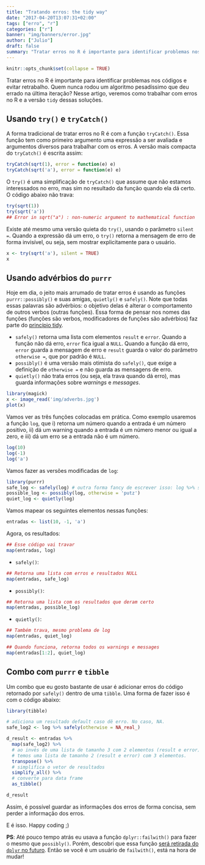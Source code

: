 ```yaml
---
title: "Tratando erros: the tidy way"
date: "2017-04-20T13:07:31+02:00"
tags: ["erro", "r"]
categories: ["r"]
banner: "img/banners/error.jpg"
author: ["Julio"]
draft: false
summary: "Tratar erros no R é importante para identificar problemas nos códigos e evitar retrabalho. Quem nunca rodou um algoritmo pesadíssimo que deu errado na última iteração? Nesse artigo, veremos como trabalhar com erros no R e a versão tidy dessas soluções."
---
```



```r
knitr::opts_chunk$set(collapse = TRUE)
```

Tratar erros no R é importante para identificar problemas nos códigos e evitar retrabalho. Quem nunca rodou um algoritmo pesadíssimo que deu errado na última iteração? Nesse artigo, veremos como trabalhar com erros no R e a versão `tidy` dessas soluções.

## Usando `try()` e `tryCatch()`

A forma tradicional de tratar erros no R é com a função `tryCatch()`. Essa função tem como primeiro argumento uma expressão a ser avaliada e argumentos diversos para trabalhar com os erros. A versão mais compacta do `tryCatch()` é escrita assim:

```r
tryCatch(sqrt(1), error = function(e) e)
tryCatch(sqrt('a'), error = function(e) e)
```

O `try()` é uma simplificação de `tryCatch()` que assume que não estamos interessados no erro, mas sim no resultado da função quando ela dá certo. O código abaixo não trava:

```r
try(sqrt(1))
try(sqrt('a'))
## Error in sqrt("a") : non-numeric argument to mathematical function
```

Existe até mesmo uma versão quieta do `try()`, usando o parâmetro `silent = `. Quando a expressão dá um erro, o `try()` retorna a mensagem de erro de forma invisível, ou seja, sem mostrar explicitamente para o usuário.

```r
x <- try(sqrt('a'), silent = TRUE)
x
```

## Usando advérbios do `purrr`

Hoje em dia, o jeito mais arrumado de tratar erros é usando as funções `purrr::possibly()` e suas amigas, `quietly()` e `safely()`. Note que todas essas palavras são advérbios: o objetivo delas é alterar o comportamento de outros verbos (outras funções). Essa forma de pensar nos nomes das funções (funções são verbos, modificadores de funções são advérbios) faz parte do [princípio tidy](http://curso-r.com/blog/2017/02/15/2017-02-16-manifesto-tidy/).

- `safely()` retorna uma lista com elementos `result` e `error`. Quando a função não dá erro, `error` fica igual a `NULL`. Quando a função dá erro, `error` guarda a mensagem de erro e `result` guarda o valor do parâmetro `otherwise = `, que por padrão é `NULL`.
- `possibly()` é uma versão mais otimista do `safely()`, que exige a definição de `otherwise = ` e não guarda as mensagens de erro.
- `quietly()` não trata erros (ou seja, ela trava quando dá erro), mas guarda informações sobre *warnings* e *messages*.

```r
library(magick)
x <- image_read('img/adverbs.jpg')
plot(x)
```

Vamos ver as três funções colocadas em prática. Como exemplo usaremos a função `log`, que i) retorna um número quando a entrada é um número positivo, ii) dá um warning quando a entrada é um número menor ou igual a zero, e iii) dá um erro se a entrada não é um número.

```r
log(10)
log(-1)
log('a')
```

Vamos fazer as versões modificadas de `log`:

```r
library(purrr)
safe_log <- safely(log) # outra forma fancy de escrever isso: log %>% safely()
possible_log <- possibly(log, otherwise = 'putz')
quiet_log <- quietly(log)
```

Vamos mapear os seguintes elementos nessas funções:

```r
entradas <- list(10, -1, 'a')
```

Agora, os resultados:

```r
## Esse código vai travar
map(entradas, log) 
```

- `safely()`:

```r
## Retorna uma lista com erros e resultados NULL
map(entradas, safe_log)
```

- `possibly()`:

```r
## Retorna uma lista com os resultados que deram certo
map(entradas, possible_log)
```

- `quietly()`:

```r
## Também trava, mesmo problema de log
map(entradas, quiet_log) 

## Quando funciona, retorna todos os warnings e messages
map(entradas[1:2], quiet_log)
```

## Combo com `purrr` e `tibble`

Um combo que eu gosto bastante de usar é adicionar erros do código retornado por `safely()` dentro de uma `tibble`. Uma forma de fazer isso é com o código abaixo:

```r
library(tibble)

# adiciona um resultado default caso dê erro. No caso, NA.
safe_log2 <- log %>% safely(otherwise = NA_real_)

d_result <- entradas %>% 
  map(safe_log2) %>% 
  # ao invés de uma lista de tamanho 3 com 2 elementos (result e error),
  # temos uma lista de tamanho 2 (result e error) com 3 elementos.
  transpose() %>%    
  # simplifica o vetor de resultados
  simplify_all() %>% 
  # converte para data frame
  as_tibble()

d_result
```

Assim, é possível guardar as informações dos erros de forma concisa, sem perder a informação dos erros.

E é isso. Happy coding ;)

**PS**: Até pouco tempo atrás eu usava a função `dplyr::failwith()` para fazer o mesmo que `possibly()`. Porém, descobri que essa função [será retirada do `dplyr` no futuro](https://github.com/tidyverse/dplyr/blob/master/NEWS.md#deprecated-and-defunct). Então se você é um usuário de `failwith()`, está na hora de mudar!

